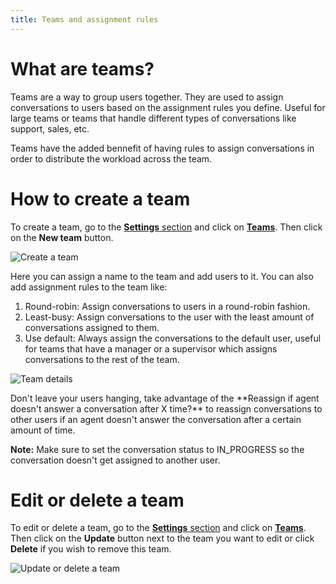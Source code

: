 ```yaml
---
title: Teams and assignment rules
---
```


# What are teams?

Teams are a way to group users together. They are used to assign conversations to users based on the assignment rules you define. Useful for large teams or teams that handle different types of conversations like support, sales, etc.

Teams have the added bennefit of having rules to assign conversations in order to distribute the workload across the team.

# How to create a team

To create a team, go to the [**Settings** section](https://app.hilos.io/config/account) and click on [**Teams**](https://app.hilos.io/config/team-list). Then click on the **New team** button.

![Create a team](https://hilos-media.s3.us-east-2.amazonaws.com/documentation/userdocs/using-hilos/reference/inbox/inbox-teams/new-team.png)

Here you can assign a name to the team and add users to it. You can also add assignment rules to the team like:

1. Round-robin: Assign conversations to users in a round-robin fashion.
2. Least-busy: Assign conversations to the user with the least amount of conversations assigned to them.
3. Use default: Always assign the conversations to the default user, useful for teams that have a manager or a supervisor which assigns conversations to the rest of the team.

![Team details](https://hilos-media.s3.us-east-2.amazonaws.com/documentation/userdocs/using-hilos/reference/inbox/inbox-teams/team-details.png)

<Tip>
Don't leave your users hanging, take advantage of the **Reassign if agent doesn't answer a conversation after X time?** to reassign conversations to other users if an agent doesn't answer the conversation after a certain amount of time.

**Note:** Make sure to set the conversation status to IN_PROGRESS so the conversation doesn't get assigned to another user.
</Tip>

# Edit or delete a team

To edit or delete a team, go to the [**Settings** section](https://app.hilos.io/config/account) and click on [**Teams**](https://app.hilos.io/config/team-list). Then click on the **Update** button next to the team you want to edit or click **Delete** if you wish to remove this team.

![Update or delete a team](https://hilos-media.s3.us-east-2.amazonaws.com/documentation/userdocs/using-hilos/reference/inbox/inbox-teams/update-delete.png)
